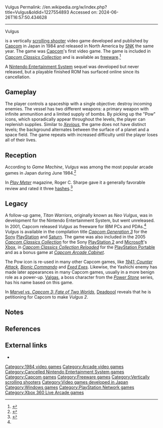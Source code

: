 Vulgus
Permalink: //en.wikipedia.org/w/index.php?title=Vulgus&oldid=1227554893
Accessed on: 2024-06-26T16:57:50.434628



------
Vulgus
{{Infobox video game
| title     = Vulgus
| image     = Vulgus arcadeflyer.png
| caption   = North American flyer
| developer = [[Capcom]]
| publisher = {{vgrelease|JP|Capcom|WW|[[SNK]]}}
| designer  = [[Tokuro Fujiwara]]
| composer  = Ayako Mori
| released  = {{vgrelease|JP|May 1984<ref>{{cite web |title=Vulgus |url=https://mediaarts-db.bunka.go.jp/id/M733642 |website=Media Arts Database |publisher=[[Agency for Cultural Affairs]] |access-date=2 September 2021}}</ref>|NA|July 1984<ref>{{cite book |last1=Akagi |first1=Masumi |title=アーケードTVゲームリスト国内•海外編(1971–2005) |trans-title=Arcade TV Game List: Domestic • Overseas Edition (1971–2005) |date=October 13, 2006 |publisher=Amusement News Agency |lang=ja |location=Japan |isbn=978-4990251215 |page=134 |url=https://archive.org/details/ArcadeGameList1971-2005/page/n135}}</ref>}}
| genre     = [[Scrolling shooter]]
| modes     = [[Single-player]], [[multiplayer]]
| platforms = [[Arcade video game|Arcade]], [[IBM PC]]
}}

{{nihongo foot|'''''Vulgus'''''|バルガス|Barugasu|lead=yes|group=lower-alpha}} is a vertically [[scrolling shooter]] video game developed and published by [[Capcom]] in Japan in 1984 and released in North America by [[SNK Playmore|SNK]] the same year. The game was [[Capcom]]'s first video game. The game is included in ''[[Capcom Classics Collection]]'' and is available as [[freeware]].<ref name=geek>{{Cite web |url=https://www.geek.com/blurb/capcom-gives-away-vulgus-for-free-550460/ |title=Capcom gives away Vulgus for free - Geek.com |access-date=2017-06-12 |archive-date=2018-12-27 |archive-url=https://web.archive.org/web/20181227050856/https://www.geek.com/blurb/capcom-gives-away-vulgus-for-free-550460/ |url-status=dead}}</ref>

A [[Nintendo Entertainment System]] sequel was developed but never released, but a playable finished ROM has surfaced online since its cancellation.

==Gameplay==
The player controls a spaceship with a single objective: destroy incoming enemies. The vessel has two different weapons: a primary weapon with infinite ammunition and a limited supply of bombs. By picking up the "Pow" icons, which sporadically appear throughout the levels, the player can replenish supplies. Similar to ''[[Xevious]]'', the game does not have distinct levels; the background alternates between the surface of a planet and a space field. The game repeats with increased difficulty until the player loses all of their lives.

==Reception==
According to ''Game Machine'', ''Vulgus'' was among the most popular arcade games in Japan during June 1984.<ref>{{cite magazine |title=Game Machine's Best Hit Games 25 - テーブル型TVゲーム機 (Table Videos) |magazine=Game Machine |issue=238 |publisher=Amusement Press |date=15 June 1984 |page=25 |lang=ja}}</ref>

In ''[[Play Meter]]'' magazine, Roger C. Sharpe gave it a generally favorable review and rated it three [[Number sign|hashes]].<ref>{{cite magazine |last=Sharpe |first=Roger C. |title=Critic's Corner |magazine=[[Play Meter]] |date=December 1, 1984 |volume=10 |issue=22 |pages=83–7 |url=https://archive.org/details/play-meter-volume-10-number-22-december-1st-1984/Play%20Meter%20-%20Volume%2010%2C%20Number%2022%20-%20December%201st%201984/page/83}}</ref>

==Legacy==
A follow-up game, ''Titan Warriors'', originally known as ''Neo Vulgus'', was in development for the Nintendo Entertainment System, but went unreleased. In 2001, Capcom released ''Vulgus'' as freeware for IBM PCs and PDAs.<ref name=geek/> ''Vulgus'' is available in the compilation title ''[[Capcom Generation 3]]'' for the [[Sony]] [[PlayStation]] and [[Sega Saturn|Saturn]]. The game was also included in the 2005 ''[[Capcom Classics Collection]]'' for the Sony [[PlayStation 2]] and [[Microsoft]]'s [[Xbox (console)|Xbox]], in ''[[Capcom Classics Collection Reloaded]]'' for the [[PlayStation Portable]] and as a bonus game at ''[[Capcom Arcade Cabinet]]''.

The Pow icon is re-used in many other Capcom games, like ''[[1941: Counter Attack]]'', ''[[Bionic Commando (arcade)|Bionic Commando]]'' and ''[[Exed Exes]]''. Likewise, the Yashichi enemy has made later appearances in many Capcom games, usually in a more benign role as a power-up. [[List of Power Stone characters#Valgas|Valgas]], a boss character from the ''[[Power Stone (video game)|Power Stone]]'' series, has his name based on this game.

In ''[[Marvel vs. Capcom 3: Fate of Two Worlds]]'', [[Deadpool]] reveals that he is petitioning for Capcom to make ''Vulgus 2''.

==Notes==
{{notelist}}

==References==
{{Reflist}}

==External links==
* {{KLOV game|id=10382}}

[[Category:1984 video games]]
[[Category:Arcade video games]]
[[Category:Cancelled Nintendo Entertainment System games]]
[[Category:Capcom games]]
[[Category:Freeware games]]
[[Category:Vertically scrolling shooters]]
[[Category:Video games developed in Japan]]
[[Category:Windows games]]
[[Category:PlayStation Network games]]
[[Category:Xbox 360 Live Arcade games]]